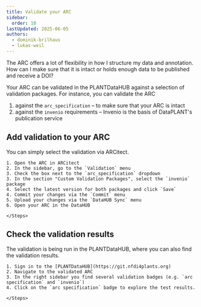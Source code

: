 ```yaml
---
title: Validate your ARC
sidebar:
  order: 10
lastUpdated: 2025-06-05
authors:
  - dominik-brilhaus
  - lukas-weil
---
```



<ViolaSays>
The ARC offers a lot of flexibility in how I structure my data and annotation.
How can I make sure that it is intact or holds enough data to be published and receive a DOI?
</ViolaSays>

Your ARC can be validated in the PLANTDataHUB against a selection of validation packages.
For instance, you can validate the ARC 
1. against the `arc_specification` – to make sure that your ARC is intact
2. against the `invenio` requirements – Invenio is the basis of DataPLANT's publication service 

## Add validation to your ARC

You can simply select the validation via ARCitect.

<Card icon="pen" title="ARCitect">
    <Steps>

    1. Open the ARC in ARCitect
    2. In the sidebar, go to the `Validation` menu
    3. Check the box next to the `arc_specification` dropdown
    3. In the section "Custom Validation Packages", select the `invenio` package
    4. Select the latest version for both packages and click `Save`
    4. Commit your changes via the `Commit` menu
    5. Upload your changes via the `DataHUB Sync` menu
    6. Open your ARC in the DataHUB

    </Steps>
</Card>

## Check the validation results

The validation is being run in the PLANTDataHUB, where you can also find the validation results.

<Card icon="gitlab" title="PLANTDataHUB">
    <Steps>

    1. Sign in to the [PLANTDataHUB](https://git.nfdi4plants.org)
    2. Navigate to the validated ARC
    3. In the right sidebar you find several validation badges (e.g. `arc specification` and `invenio`)
    4. Click on the `arc specification` badge to explore the test results.

    </Steps>
</Card>
